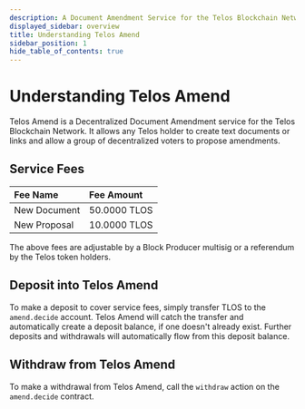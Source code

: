 ```yaml
---
description: A Document Amendment Service for the Telos Blockchain Network
displayed_sidebar: overview
title: Understanding Telos Amend
sidebar_position: 1
hide_table_of_contents: true
---
```


# Understanding Telos Amend

Telos Amend is a Decentralized Document Amendment service for the Telos Blockchain Network. It allows any Telos holder to create text documents or links and allow a group of decentralized voters to propose amendments.

## Service Fees

| Fee Name | Fee Amount |
| :--- | :--- |
| New Document | 50.0000 TLOS |
| New Proposal | 10.0000 TLOS |

The above fees are adjustable by a Block Producer multisig or a referendum by the Telos token holders.

## Deposit into Telos Amend

To make a deposit to cover service fees, simply transfer TLOS to the `amend.decide` account. Telos Amend will catch the transfer and automatically create a deposit balance, if one doesn't already exist. Further deposits and withdrawals will automatically flow from this deposit balance.

## Withdraw from Telos Amend

To make a withdrawal from Telos Amend, call the `withdraw` action on the `amend.decide` contract.


